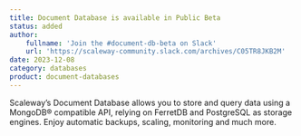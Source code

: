 ```yaml
---
title: Document Database is available in Public Beta
status: added
author:
    fullname: 'Join the #document-db-beta on Slack'
    url: 'https://scaleway-community.slack.com/archives/C05TR8JKB2M'
date: 2023-12-08
category: databases
product: document-databases
---
```


Scaleway’s Document Database allows you to store and query data using a MongoDB® compatible API, relying on FerretDB and PostgreSQL as storage engines. Enjoy automatic backups, scaling, monitoring and much more.

